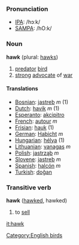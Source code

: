 ===Pronunciation===
*[[w:IPA|IPA]]: /hɔːk/
*[[w:SAMPA|SAMPA]]: /hO:k/

===Noun===
'''hawk''' (plural: [[hawks]])

# [[predator]] [[bird]]
# [[strong]] [[advocate]] of [[war]]

====Translations====
*[[Bosnian]]: [[jastreb]] ''m'' (1)
*[[Dutch]]: [[havik]] ''m'' (1)
*[[Esperanto]]: [[akcipitro]]
*[[French]]: [[autour]] ''m''
*[[Frisian]]: [[hauk]] (1)
*[[German]]: [[Habicht]] ''m''
*[[Hungarian]]: [[hélya]] (1)
*[[Lithuanian]]: [[vanagas]] ''m''
*[[Polish]]: [[jastrząb]] ''m''
*[[Slovene]]: [[jastreb]] ''m''
*[[Spanish]]: [[halcón]] ''m''
*[[Turkish]]: [[doğan]]

===Transitive verb===
'''hawk''' ([[hawked]], hawked)

# to [[sell]]

[[Category:English birds]]

[[it:hawk]]